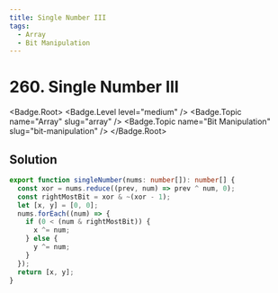 ```yaml
---
title: Single Number III
tags:
  - Array
  - Bit Manipulation
---
```


# 260. Single Number III

<Badge.Root>
  <Badge.Level level="medium" />
  <Badge.Topic name="Array" slug="array" />
  <Badge.Topic name="Bit Manipulation" slug="bit-manipulation" />
</Badge.Root>

## Solution

```typescript filename="solution.ts" copy
export function singleNumber(nums: number[]): number[] {
  const xor = nums.reduce((prev, num) => prev ^ num, 0);
  const rightMostBit = xor & ~(xor - 1);
  let [x, y] = [0, 0];
  nums.forEach((num) => {
    if (0 < (num & rightMostBit)) {
      x ^= num;
    } else {
      y ^= num;
    }
  });
  return [x, y];
}
```

<ProblemLink
  codingSite="leetcode"
  href="https://leetcode.com/problems/single-number-iii"
  title="Single Number III"
/>
